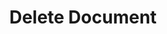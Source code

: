 ---
title: 'Delete Document'
openapi: 'DELETE /container-definitions/{containerDefinitionId}/documents/{documentId}'
---